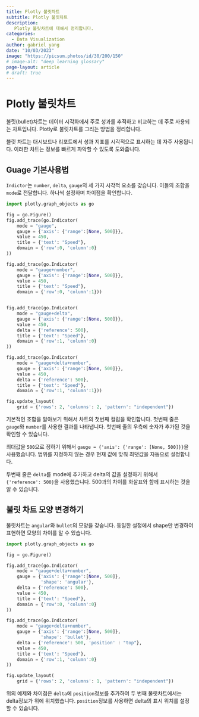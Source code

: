 ```yaml
---
title: Plotly 불릿차트
subtitle: Plotly 불릿차트
description:
   Plotly 불릿차트에 대해서 정리합니다.
categories:
  - Data Visualization
author: gabriel yang
date: "10/03/2023"
image: "https://picsum.photos/id/30/200/150"
# image-alt: "deep learning glossary"
page-layout: article
# draft: true
---
```


# Plotly 불릿차트

불릿(bullet)차트는 데이터 시각화에서 주로 성과를 추적하고 비교하는 데 주로 사용되는 차트입니다. Plotly로 불릿차트를 그리는 방법을 정리합니다.

블릿 차트는 대시보드나 리포트에서 성과 지표를 시각적으로 표시하는 데 자주 사용됩니다. 이러한 차트는 정보를 빠르게 파악할 수 있도록 도와줍니다.



## Guage 기본사용법

`Indictor`는 `number`, `delta`, `gauge`의 세 가지 시각적 요소를 갖습니다. 이들의 조합을 `mode`로 전달합니다. 하나씩 설정하며 차이점을 확인합니다.
``` python
import plotly.graph_objects as go

fig = go.Figure()
fig.add_trace(go.Indicator(
    mode = "gauge",
    gauge = {'axis': {'range':[None, 500]}},
    value = 450,
    title = {'text': "Speed"},
    domain = {'row':0, 'column':0}
))

fig.add_trace(go.Indicator(
    mode = "gauge+number",
    gauge = {'axis': {'range':[None, 500]}},
    value = 450,
    title = {'text': "Speed"},
    domain = {'row':0, 'column':1}))


fig.add_trace(go.Indicator(
    mode = "gauge+delta",
    gauge = {'axis': {'range':[None, 500]}},
    value = 450,
    delta = {'reference': 500},
    title = {'text': "Speed"},
    domain = {'row':1, 'column':0}
))

fig.add_trace(go.Indicator(
    mode = "gauge+delta+number",
    gauge = {'axis': {'range':[None, 500]}},
    value = 450,
    delta = {'reference': 500},
    title = {'text': "Speed"},
    domain = {'row':1, 'column':1}))

fig.update_layout(
    grid = {'rows': 2, 'columns': 2, 'pattern': "independent"})
```


기본적인 조합을 알아보기 위해서 차트의 첫번째 컬럼을 확인합니다. 첫번째 줄은 `gauge`와 `number`를 사용한 결과를 나타냅니다. 첫번째 줄의 우측에 숫자가 추가된 것을 확인할 수 있습니다.

최대값을 `500`으로 정하기 위해서 `gauge = {'axis': {'range': [None, 500]}}`을 사용했습니다. 범위를 지정하지 않는 경우 현재 값에 맞춰 최댓값을 자동으로 설정합니다.


두번째 줄은 `delta`를 mode에 추가하고 delta의 값을 설정하기 위해서 `{'reference': 500}`을 사용했습니다. 500과의 차이를 화살표와 함께 표시하는 것을 알 수 있습니다.



## 불릿 차트 모양 변경하기

불릿차트는 `angular`와 `bullet`의 모양을 갖습니다. 동일한 설정에서 shape만 변경하여 표현하면 모양의 차이를 알 수 있습니다.

``` python
import plotly.graph_objects as go

fig = go.Figure()

fig.add_trace(go.Indicator(
    mode = "gauge+delta+number",
    gauge = {'axis': {'range':[None, 500]},
             'shape': 'angular'},
    delta = {'reference': 500},
    value = 450,
    title = {'text': "Speed"},
    domain = {'row':0, 'column':0}
))

fig.add_trace(go.Indicator(
    mode = "gauge+delta+number",
    gauge = {'axis': {'range':[None, 500]},
             'shape': 'bullet'},
    delta = {'reference': 500, 'position' : "top"},
    value = 450,
    title = {'text': "Speed"},
    domain = {'row':1, 'column':0}
))

fig.update_layout(
    grid = {'rows': 2, 'columns': 1, 'pattern': "independent"})
```

위의 예제와 차이점은 `delta`에 `position`정보를 추가하여 두 번째 불릿차트에서는 delta정보가 위에 위치했습니다. `position`정보를 사용하면 delta의 표시 위치를 설정할 수 있습니다.